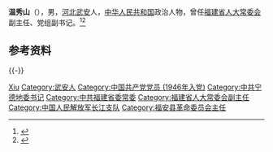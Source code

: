 '''温秀山'''（{{bd|1922年|11月|1999年|11月|}}），男，[[河北|河北]][[武安|武安]]人，[[中华人民共和国|中华人民共和国]]政治人物，曾任[[福建省人大常委会|福建省人大常委会]]副主任、党组副书记。<ref>{{Cite web|title=温秀山(1922-11～1999-11)|url=http://www.mnwhstq.com/szzy/qzrwk/201608/t20160815_99066.htm|accessdate=2020-08-06|work=闽南文化生态保护区|archive-date=2020-10-03|archive-url=https://web.archive.org/web/20201003173438/http://www.mnwhstq.com/szzy/qzrwk/201608/t20160815_99066.htm|dead-url=no}}</ref><ref>{{Cite book|title=中华人民共和国职官志|author=何虎生, 李耀东, 向常福主编|publisher=中国社会出版社|year=2003|isbn=9787800883934|location=北京|pages=}}</ref>

== 参考资料 ==
{{reflist}}

{{-}}
{{start box}}
{{s-gov|prc}}
{{s-before|[[周楚卿|周楚卿]]}}
{{s-title|[[福安历任行政长官列表|福安縣革命委員會主任]]|1973年9月－1975年9月}}
{{s-after|[[宋振林|宋振林]]}}
{{end box}}

{{Authority control}}
{{DEFAULTSORT:Wen温}}
[[Category:温姓|Xiu]]
[[Category:武安人|Category:武安人]]
[[Category:中国共产党党员_(1946年入党)|Category:中国共产党党员 (1946年入党)]]
[[Category:中共宁德地委书记|Category:中共宁德地委书记]]
[[Category:中共福建省委常委|Category:中共福建省委常委]]
[[Category:福建省人大常委会副主任|Category:福建省人大常委会副主任]]
[[Category:中国人民解放军长江支队|Category:中国人民解放军长江支队]]
[[Category:福安县革命委员会主任|Category:福安县革命委员会主任]]